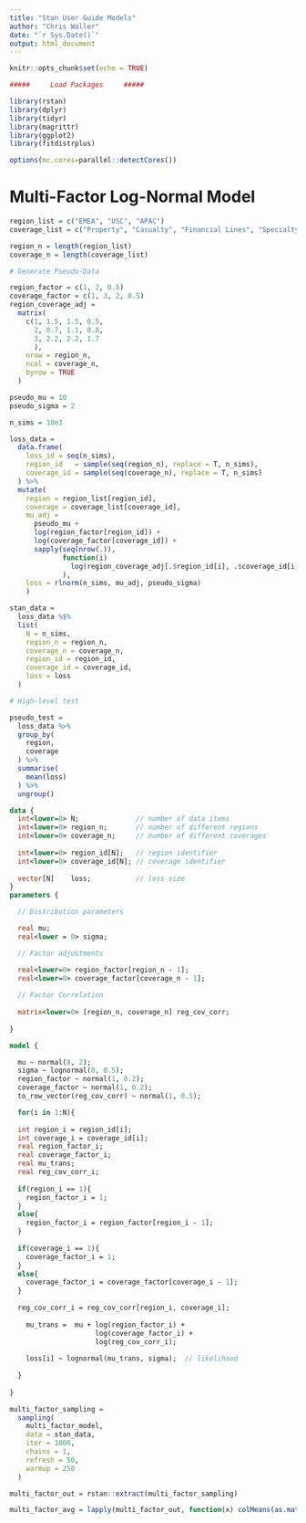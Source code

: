 ```yaml
---
title: "Stan User Guide Models"
author: "Chris Waller"
date: "`r Sys.Date()`"
output: html_document
---
```


```r
knitr::opts_chunk$set(echo = TRUE)

#####     Load Packages     #####

library(rstan)
library(dplyr)
library(tidyr)
library(magrittr)
library(ggplot2)
library(fitdistrplus)

options(mc.cores=parallel::detectCores())

```

# Multi-Factor Log-Normal Model

```r

region_list = c("EMEA", "USC", "APAC")
coverage_list = c("Property", "Casualty", "Financial Lines", "Specialty")

region_n = length(region_list)
coverage_n = length(coverage_list)

# Generate Pseudo-Data

region_factor = c(1, 2, 0.5)
coverage_factor = c(1, 3, 2, 0.5)
region_coverage_adj =
  matrix(
    c(1, 1.5, 1.5, 0.5,
      2, 0.7, 1.1, 0.8,
      3, 2.2, 2.2, 1.7
      ),
    nrow = region_n,
    ncol = coverage_n,
    byrow = TRUE
  )

pseudo_mu = 10
pseudo_sigma = 2

n_sims = 10e3

loss_data = 
  data.frame(
    loss_id = seq(n_sims),
    region_id   = sample(seq(region_n), replace = T, n_sims),
    coverage_id = sample(seq(coverage_n), replace = T, n_sims)
  ) %>%
  mutate(
    region = region_list[region_id],
    coverage = coverage_list[coverage_id],
    mu_adj =
      pseudo_mu +
      log(region_factor[region_id]) + 
      log(coverage_factor[coverage_id]) +
      sapply(seq(nrow(.)),
             function(i)
               log(region_coverage_adj[.$region_id[i], .$coverage_id[i]])
             ),
    loss = rlnorm(n_sims, mu_adj, pseudo_sigma)
    )

stan_data =
  loss_data %$%
  list(
    N = n_sims,
    region_n = region_n,
    coverage_n = coverage_n,
    region_id = region_id,
    coverage_id = coverage_id,
    loss = loss
  )

# High-level test

pseudo_test = 
  loss_data %>%
  group_by(
    region,
    coverage
  ) %>%
  summarise(
    mean(loss)
  ) %>%
  ungroup()

```

```stan

data {
  int<lower=0> N;              // number of data items
  int<lower=0> region_n;       // number of different regions
  int<lower=0> coverage_n;     // number of different coverages
  
  int<lower=0> region_id[N];   // region identifier
  int<lower=0> coverage_id[N]; // coverage identifier
  
  vector[N]    loss;           // loss size
}
parameters {

  // Distribution parameters

  real mu;           
  real<lower = 0> sigma; 

  // Factor adjustments

  real<lower=0> region_factor[region_n - 1];
  real<lower=0> coverage_factor[coverage_n - 1];
  
  // Factor Correlation
  
  matrix<lower=0> [region_n, coverage_n] reg_cov_corr;
  
}

model {

  mu ~ normal(8, 2);
  sigma ~ lognormal(0, 0.5);
  region_factor ~ normal(1, 0.2);
  coverage_factor ~ normal(1, 0.2);
  to_row_vector(reg_cov_corr) ~ normal(1, 0.5);

  for(i in 1:N){
  
  int region_i = region_id[i];
  int coverage_i = coverage_id[i];
  real region_factor_i;
  real coverage_factor_i;
  real mu_trans;
  real reg_cov_corr_i;
  
  if(region_i == 1){
    region_factor_i = 1;
  }
  else{
    region_factor_i = region_factor[region_i - 1];
  }
  
  if(coverage_i == 1){
    coverage_factor_i = 1;
  }
  else{
    coverage_factor_i = coverage_factor[coverage_i - 1];
  }
  
  reg_cov_corr_i = reg_cov_corr[region_i, coverage_i];
  
    mu_trans =  mu + log(region_factor_i) + 
                     log(coverage_factor_i) +
                     log(reg_cov_corr_i);
  
    loss[i] ~ lognormal(mu_trans, sigma);  // likelihood
  
  }
  
}

```

```r

multi_factor_sampling =
  sampling(
    multi_factor_model,
    data = stan_data,
    iter = 1000,
    chains = 1,
    refresh = 50,
    warmup = 250
  )

multi_factor_out = rstan::extract(multi_factor_sampling)

multi_factor_avg = lapply(multi_factor_out, function(x) colMeans(as.matrix(x)))

```